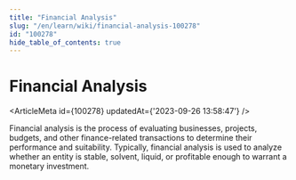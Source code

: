 ```yaml
---
title: "Financial Analysis"
slug: "/en/learn/wiki/financial-analysis-100278"
id: "100278"
hide_table_of_contents: true
---
```



# Financial Analysis

<ArticleMeta id={100278} updatedAt={'2023-09-26 13:58:47'} />
<div className='border-solid border-b border-t-0 my-4 border-[var(--ifm-color-gray-300)]' />

Financial analysis is the process of evaluating businesses, projects, budgets, and other finance-related transactions to determine their performance and suitability. Typically, financial analysis is used to analyze whether an entity is stable, solvent, liquid, or profitable enough to warrant a monetary investment.
